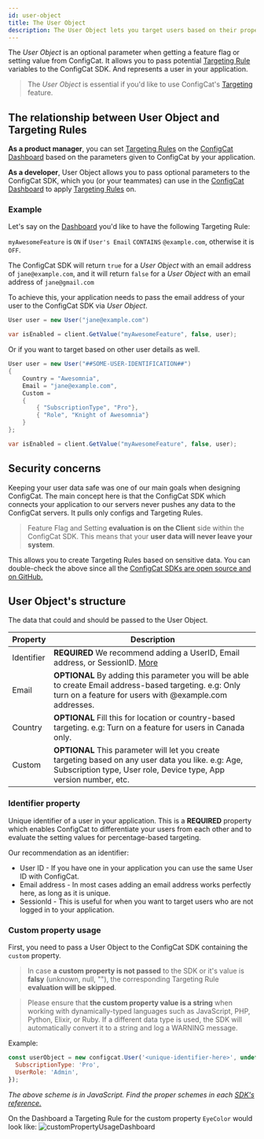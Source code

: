 ```yaml
---
id: user-object
title: The User Object
description: The User Object lets you target users based on their properties with different features. The User Object is essential for beta and A/B testing.
---
```


The _User Object_ is an optional parameter when getting a feature flag or setting value from ConfigCat.
It allows you to pass potential [Targeting Rule](../advanced/targeting.mdx) variables to the ConfigCat SDK.
And represents a user in your application.

> The _User Object_ is essential if you'd like to use ConfigCat's [Targeting](../advanced/targeting.mdx) feature.

## The relationship between User Object and Targeting Rules

**As a product manager**, you can set [Targeting Rules](../advanced/targeting.mdx) on the <a href="https://app.configcat.com" target="_blank">ConfigCat Dashboard</a> based on the parameters given to ConfigCat by your application.

**As a developer**, User Object allows you to pass optional parameters to the ConfigCat SDK, which you (or your teammates) can use in the <a href="https://app.configcat.com" target="_blank">ConfigCat Dashboard</a> to apply [Targeting Rules](../advanced/targeting.mdx) on.

### Example

Let's say on the <a href="https://app.configcat.com" target="_blank">Dashboard</a> you'd like to have the following Targeting Rule:

`myAwesomeFeature` is `ON` if `User's Email` `CONTAINS` `@example.com`, otherwise it is `OFF`.

The ConfigCat SDK will return `true` for a _User Object_ with an email address of `jane@example.com`, and it will return `false` for a _User Object_ with an email address of `jane@gmail.com`

To achieve this, your application needs to pass the email address of your user to the ConfigCat SDK via _User Object_.

```csharp
User user = new User("jane@example.com")

var isEnabled = client.GetValue("myAwesomeFeature", false, user);
```

Or if you want to target based on other user details as well.

```csharp
User user = new User("##SOME-USER-IDENTIFICATION##")
{
    Country = "Awesomnia",
    Email = "jane@example.com",
    Custom =
    {
        { "SubscriptionType", "Pro"},
        { "Role", "Knight of Awesomnia"}
    }
};

var isEnabled = client.GetValue("myAwesomeFeature", false, user);

```

## Security concerns

Keeping your user data safe was one of our main goals when designing ConfigCat. The main concept here is that the ConfigCat SDK which connects your application to our servers never pushes any data to the ConfigCat servers. It pulls only configs and Targeting Rules.

> Feature Flag and Setting **evaluation is on the Client** side within the ConfigCat SDK. This means that your **user data will never leave your system**.

This allows you to create Targeting Rules based on sensitive data.
You can double-check the above since all the <a href="https://github.com/configcat" target="_blank">ConfigCat SDKs are open source and on GitHub.</a>

## User Object's structure

The data that could and should be passed to the User Object.

| Property   | Description                                                                                                                                                              |
| ---------- | ------------------------------------------------------------------------------------------------------------------------------------------------------------------------ |
| Identifier | **REQUIRED** We recommend adding a UserID, Email address, or SessionID. [More](#identifier-property)                                              |
| Email      | **OPTIONAL** By adding this parameter you will be able to create Email address-based targeting. e.g: Only turn on a feature for users with @example.com addresses.       |
| Country    | **OPTIONAL** Fill this for location or country-based targeting. e.g: Turn on a feature for users in Canada only.                                                         |
| Custom     | **OPTIONAL** This parameter will let you create targeting based on any user data you like. e.g: Age, Subscription type, User role, Device type, App version number, etc. |

### Identifier property

Unique identifier of a user in your application. This is a **REQUIRED** property which enables ConfigCat to differentiate your users from each other and to evaluate the setting values for percentage-based targeting.

Our recommendation as an identifier:

- User ID - If you have one in your application you can use the same User ID with ConfigCat.
- Email address - In most cases adding an email address works perfectly here, as long as it is unique.
- SessionId - This is useful for when you want to target users who are not logged in to your application.

### Custom property usage

First, you need to pass a User Object to the ConfigCat SDK containing the `custom` property.

> In case **a custom property is not passed** to the SDK or it's value is **falsy** (unknown, null, ""), the corresponding Targeting Rule **evaluation will be skipped**.

> Please ensure that **the custom property value is a string** when working with dynamically-typed languages such as JavaScript, PHP, Python, Elixir, or Ruby. If a different data type is used, the SDK will automatically convert it to a string and log a WARNING message.

Example:

```javascript
const userObject = new configcat.User('<unique-identifier-here>', undefined, undefined, {
  SubscriptionType: 'Pro',
  UserRole: 'Admin',
});
```

_The above scheme is in JavaScript. Find the proper schemes in each [SDK's reference.](../sdk-reference/overview.mdx)_

On the Dashboard a Targeting Rule for the custom property `EyeColor` would look like:
<img src="/docs/assets/custom-property-ui.png" className="zoomable" alt="customPropertyUsageDashboard" />
